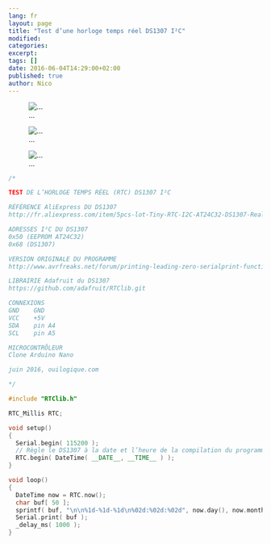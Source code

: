 ```yaml
---
lang: fr
layout: page
title: "Test d’une horloge temps réel DS1307 I²C"
modified:
categories:
excerpt:
tags: []
date: 2016-06-04T14:29:00+02:00
published: true
author: Nico
---
```


![...](../../files/2016-06-04-test_horloge_temps_reel_i2c/2016-06-04-test_horloge_temps_reel_i2c_001_lowres.jpg)

![...](../../files/2016-06-04-test_horloge_temps_reel_i2c/2016-06-04-test_horloge_temps_reel_i2c_002_lowres.jpg)

![...](../../files/2016-06-04-test_horloge_temps_reel_i2c/2016-06-04-test_horloge_temps_reel_i2c_003_lowres.jpg)

```c++
/*

TEST DE L’HORLOGE TEMPS RÉEL (RTC) DS1307 I²C

RÉFÉRENCE AliExpress DU DS1307
http://fr.aliexpress.com/item/5pcs-lot-Tiny-RTC-I2C-AT24C32-DS1307-Real-Time-Clock-Module-Board-For-Arduino-With-A/32327865928.html

ADRESSES I²C DU DS1307
0x50 (EEPROM AT24C32)
0x68 (DS1307)

VERSION ORIGINALE DU PROGRAMME
http://www.avrfreaks.net/forum/printing-leading-zero-serialprint-function

LIBRAIRIE Adafruit du DS1307
https://github.com/adafruit/RTClib.git

CONNEXIONS
GND    GND
VCC    +5V
SDA    pin A4
SCL    pin A5

MICROCONTRÔLEUR
Clone Arduino Nano

juin 2016, ouilogique.com

*/

#include "RTClib.h"

RTC_Millis RTC;

void setup()
{
  Serial.begin( 115200 );
  // Règle le DS1307 à la date et l’heure de la compilation du programme
  RTC.begin( DateTime( __DATE__, __TIME__ ) );
}

void loop()
{
  DateTime now = RTC.now();
  char buf[ 50 ];
  sprintf( buf, "\n\n%1d-%1d-%1d\n%02d:%02d:%02d", now.day(), now.month(), now.year(), now.hour(), now.minute(), now.second() );
  Serial.print( buf );
  _delay_ms( 1000 );
}
```
